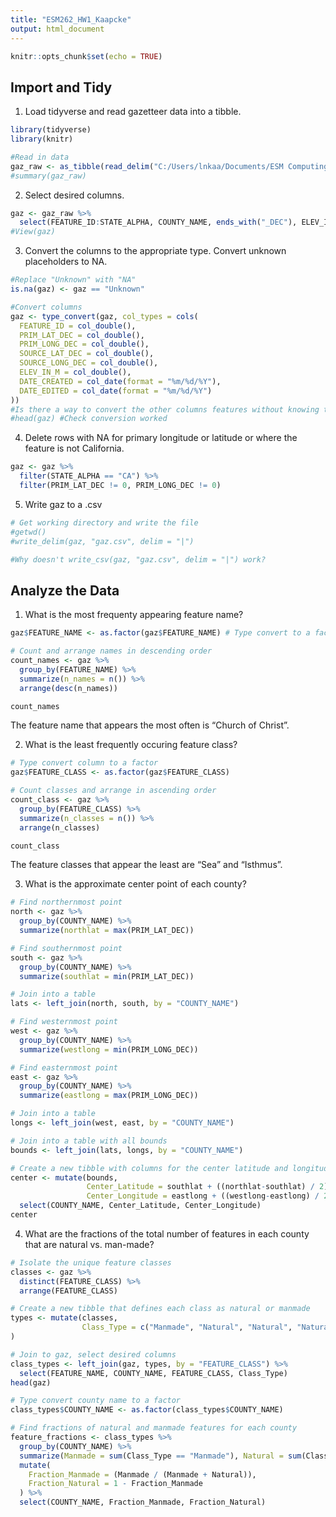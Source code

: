 ```yaml
---
title: "ESM262_HW1_Kaapcke"
output: html_document
---
```


```r
knitr::opts_chunk$set(echo = TRUE)
```

## Import and Tidy

1. Load tidyverse and read gazetteer data into a tibble. 

```r

library(tidyverse)
library(knitr)

#Read in data
gaz_raw <- as_tibble(read_delim("C:/Users/lnkaa/Documents/ESM Computing/CA_Features_20180401.txt", delim = "|", col_names = T, col_types = cols(.default = col_character())))
#summary(gaz_raw)

```

2. Select desired columns.

```r

gaz <- gaz_raw %>% 
  select(FEATURE_ID:STATE_ALPHA, COUNTY_NAME, ends_with("_DEC"), ELEV_IN_M, MAP_NAME:DATE_EDITED)
#View(gaz)

```

3. Convert the columns to the appropriate type. Convert unknown placeholders to NA. 

```r

#Replace "Unknown" with "NA"
is.na(gaz) <- gaz == "Unknown"

#Convert columns
gaz <- type_convert(gaz, col_types = cols( 
  FEATURE_ID = col_double(),
  PRIM_LAT_DEC = col_double(),
  PRIM_LONG_DEC = col_double(),
  SOURCE_LAT_DEC = col_double(),
  SOURCE_LONG_DEC = col_double(),
  ELEV_IN_M = col_double(),
  DATE_CREATED = col_date(format = "%m/%d/%Y"),
  DATE_EDITED = col_date(format = "%m/%d/%Y")
))
#Is there a way to convert the other columns features without knowing the number of levels? col_factor()??
#head(gaz) #Check conversion worked

```

4. Delete rows with NA for primary longitude or latitude or where the feature is not California.

```r

gaz <- gaz %>%
  filter(STATE_ALPHA == "CA") %>% 
  filter(PRIM_LAT_DEC != 0, PRIM_LONG_DEC != 0)

```


5. Write gaz to a .csv

```r

# Get working directory and write the file
#getwd()
#write_delim(gaz, "gaz.csv", delim = "|")

#Why doesn't write_csv(gaz, "gaz.csv", delim = "|") work?

```

## Analyze the Data

1. What is the most frequenty appearing feature name?

```r

gaz$FEATURE_NAME <- as.factor(gaz$FEATURE_NAME) # Type convert to a factor

# Count and arrange names in descending order
count_names <- gaz %>%
  group_by(FEATURE_NAME) %>% 
  summarize(n_names = n()) %>% 
  arrange(desc(n_names))

count_names

```

The feature name that appears the most often is "Church of Christ".

2. What is the least frequently occuring feature class?

```r

# Type convert column to a factor
gaz$FEATURE_CLASS <- as.factor(gaz$FEATURE_CLASS)

# Count classes and arrange in ascending order
count_class <- gaz %>%
  group_by(FEATURE_CLASS) %>% 
  summarize(n_classes = n()) %>% 
  arrange(n_classes)

count_class

```

The feature classes that appear the least are "Sea" and "Isthmus".

3. What is the approximate center point of each county?

```r

# Find northernmost point
north <- gaz %>%
  group_by(COUNTY_NAME) %>% 
  summarize(northlat = max(PRIM_LAT_DEC))

# Find southernmost point
south <- gaz %>%
  group_by(COUNTY_NAME) %>% 
  summarize(southlat = min(PRIM_LAT_DEC))

# Join into a table
lats <- left_join(north, south, by = "COUNTY_NAME")

# Find westernmost point
west <- gaz %>%
  group_by(COUNTY_NAME) %>% 
  summarize(westlong = min(PRIM_LONG_DEC))

# Find easternmost point
east <- gaz %>%
  group_by(COUNTY_NAME) %>% 
  summarize(eastlong = max(PRIM_LONG_DEC))

# Join into a table
longs <- left_join(west, east, by = "COUNTY_NAME")

# Join into a table with all bounds
bounds <- left_join(lats, longs, by = "COUNTY_NAME")

# Create a new tibble with columns for the center latitude and longitude points.
center <- mutate(bounds,
                 Center_Latitude = southlat + ((northlat-southlat) / 2),
                 Center_Longitude = eastlong + ((westlong-eastlong) / 2)) %>% 
  select(COUNTY_NAME, Center_Latitude, Center_Longitude)
center

```

4. What are the fractions of the total number of features in each county that are natural vs. man-made?

```r

# Isolate the unique feature classes
classes <- gaz %>% 
  distinct(FEATURE_CLASS) %>% 
  arrange(FEATURE_CLASS)

# Create a new tibble that defines each class as natural or manmade
types <- mutate(classes,
                Class_Type = c("Manmade", "Natural", "Natural", "Natural", "Natural", "Natural", "Natural", "Natural", "Natural", "Natural", "Manmade", "Manmade", "Manmade", "Natural", "Manmade", "Manmade", "Natural", "Manmade", "Manmade", "Natural", "Natural", "Manmade", "Manmade", "Natural", "Natural", "Natural", "Natural", "Natural", "Natural", "Manmade", "Manmade", "Natural", "Natural", "Natural", "Natural", "Natural", "Manmade", "Manmade", "Manmade", "Manmade", "Manmade", "Natural", "Natural", "Manmade", "Manmade", "Natural", "Natural", "Manmade", "Manmade", "Natural", "Manmade", "Natural", "Natural", "Natural", "Natural", "Natural", "Natural", "Manmade", "Manmade", "Manmade", "Natural", "Manmade", "Natural")
)

# Join to gaz, select desired columns
class_types <- left_join(gaz, types, by = "FEATURE_CLASS") %>% 
  select(FEATURE_NAME, COUNTY_NAME, FEATURE_CLASS, Class_Type)
head(gaz)

# Type convert county name to a factor
class_types$COUNTY_NAME <- as.factor(class_types$COUNTY_NAME)

# Find fractions of natural and manmade features for each county
feature_fractions <- class_types %>%
  group_by(COUNTY_NAME) %>% 
  summarize(Manmade = sum(Class_Type == "Manmade"), Natural = sum(Class_Type == "Natural")) %>% 
  mutate(
    Fraction_Manmade = (Manmade / (Manmade + Natural)),
    Fraction_Natural = 1 - Fraction_Manmade
  ) %>% 
  select(COUNTY_NAME, Fraction_Manmade, Fraction_Natural)

```

































